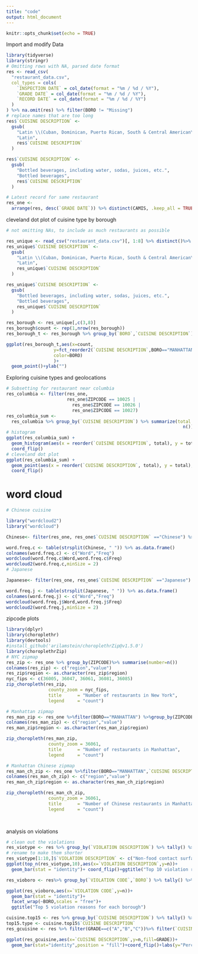 ```yaml
---
title: "code"
output: html_document
---
```


```r
knitr::opts_chunk$set(echo = TRUE)
```

Import and modify Data

```r
library(tidyverse)
library(stringr)
# Omitting rows with NA, parsed date format
res <- read_csv(
  "restaurant_data.csv",
  col_types = cols(
    `INSPECTION DATE` = col_date(format = "%m / %d / %Y"),
    `GRADE DATE` = col_date(format = "%m / %d / %Y"),
    `RECORD DATE` = col_date(format = "%m / %d / %Y")
  )
) %>% na.omit(res) %>% filter(BORO != "Missing")
# replace names that are too long
res$`CUISINE DESCRIPTION` <-
  gsub(
    "Latin \\(Cuban, Dominican, Puerto Rican, South & Central American\\)",
    "Latin",
    res$`CUISINE DESCRIPTION`
  )

res$`CUISINE DESCRIPTION` <-
  gsub(
    "Bottled beverages, including water, sodas, juices, etc.",
    "Bottled beverages",
    res$`CUISINE DESCRIPTION`
  )

# Latest record for same restaurant
res_one <-
  arrange(res, desc(`GRADE DATE`)) %>% distinct(CAMIS, .keep_all = TRUE)
```

cleveland dot plot of cuisine type by borough

```r
# not omitting NAs, to include as much restaurants as possible

res_unique <- read_csv("restaurant_data.csv")[, 1:8] %>% distinct()%>% filter(BORO != "Missing")
res_unique$`CUISINE DESCRIPTION` <-
  gsub(
    "Latin \\(Cuban, Dominican, Puerto Rican, South & Central American\\)",
    "Latin",
    res_unique$`CUISINE DESCRIPTION`
  )

res_unique$`CUISINE DESCRIPTION` <-
  gsub(
    "Bottled beverages, including water, sodas, juices, etc.",
    "Bottled beverages",
    res_unique$`CUISINE DESCRIPTION`
  )

res_borough <- res_unique[,c(3,8)] 
res_borough$count <- rep(1,nrow(res_borough))
res_borough_t <- res_borough %>% group_by(`BORO`,`CUISINE DESCRIPTION`) %>% mutate(count=n()) %>% distinct()

ggplot(res_borough_t,aes(x=count,
                  y=fct_reorder2(`CUISINE DESCRIPTION`,BORO=="MANHATTAN",-count),
                  color=BORO)
                  )+  
  geom_point()+ylab("")
```

Exploring cuisine types and geolocations

```r
# Subsetting for restaurant near columbia
res_columbia <- filter(res_one,
                       res_one$ZIPCODE == 10025 |
                         res_one$ZIPCODE == 10026 |
                         res_one$ZIPCODE == 10027)
res_columbia_sum <-
  res_columbia %>% group_by(`CUISINE DESCRIPTION`) %>% summarize(total =
                                                                   n()) %>% arrange(desc(total))
# histogram
ggplot(res_columbia_sum) +
  geom_histogram(aes(x = reorder(`CUISINE DESCRIPTION`, total), y = total), stat = "identity") +
  coord_flip()
# cleveland dot plot
ggplot(res_columbia_sum) +
  geom_point(aes(x = reorder(`CUISINE DESCRIPTION`, total), y = total), stat = "identity") +
  coord_flip()
```
# word cloud
```r
# Chinese cuisine

library("wordcloud2")
library("wordcloud")

Chinese<- filter(res_one, res_one$`CUISINE DESCRIPTION` =="Chinese") %>% distinct(DBA) %>% toString() %>% str_remove_all(",") %>% str_remove_all("\"") %>% str_remove_all("\n")%>% str_remove_all("/")

word.freq.c <- table(strsplit(Chinese, " ")) %>% as.data.frame()
colnames(word.freq.c) <- c("Word","Freq")
wordcloud(word.freq.c$Word,word.freq.c$Freq)
wordcloud2(word.freq.c,minSize = 2)
# Japanese

Japanese<- filter(res_one, res_one$`CUISINE DESCRIPTION` =="Japanese") %>% distinct(DBA) %>% toString() %>% str_remove_all(",") %>% str_remove_all("\"") %>% str_remove_all("\n")%>% str_remove_all("/")

word.freq.j <- table(strsplit(Japanese, " ")) %>% as.data.frame()
colnames(word.freq.j) <- c("Word","Freq")
wordcloud(word.freq.j$Word,word.freq.j$Freq)
wordcloud2(word.freq.j,minSize = 2)
```
zipcode plots
```r

library(dplyr)
library(choroplethr)
library(devtools)
#install_github('arilamstein/choroplethrZip@v1.5.0')
library(choroplethrZip)
# NYC zipmap
res_zip <- res_one %>% group_by(ZIPCODE)%>% summarise(number=n())
colnames(res_zip) <- c("region","value")
res_zip$region <- as.character(res_zip$region)
nyc_fips <- c(36005, 36047, 36061, 36081, 36085)
zip_choropleth(res_zip,
                county_zoom = nyc_fips,
                title      = "Number of restaurants in New York",
                legend     = "count")

# Manhattan zipmap
res_man_zip <- res_one %>%filter(BORO=="MANHATTAN") %>%group_by(ZIPCODE)%>% summarise(number=n())
colnames(res_man_zip) <- c("region","value")
res_man_zip$region <- as.character(res_man_zip$region)

zip_choropleth(res_man_zip,
                county_zoom = 36061,
                title      = "Number of restaurants in Manhattan",
                legend     = "count")

# Manhattan Chinese zipmap
res_man_ch_zip <- res_one %>%filter(BORO=="MANHATTAN",`CUISINE DESCRIPTION`=="Chinese") %>%group_by(ZIPCODE)%>% summarise(number=n())
colnames(res_man_ch_zip) <- c("region","value")
res_man_ch_zip$region <- as.character(res_man_ch_zip$region)

zip_choropleth(res_man_ch_zip,
                county_zoom = 36061,
                title      = "Number of Chinese restaurants in Manhattan",
                legend     = "count")

               
```

analysis on violations

```r
# clean out the violations
res_viotype <- res %>% group_by(`VIOLATION DESCRIPTION`) %>% tally() %>% arrange(desc(n))
# rename to make them shorter
res_viotype[1:10,]$`VIOLATION DESCRIPTION` <- c("Non-food contact surface improperly constructed","Facility not vermin proof","Food contact surface not properly washed, rinsed and sanitized","Food not protected from potential source of contamination","Plumbing not properly installed or maintained","Evidence of mice or live mice present","Cold food item held above 41ºF","Hot food item not held at or above 140ºF","Filth flies or food/refuse/sewage-associated flies present","Food contact surface not properly maintained")
ggplot(top_n(res_viotype,10),aes(x=`VIOLATION DESCRIPTION`,y=n))+
  geom_bar(stat = "identity")+ coord_flip()+ggtitle("Top 10 violation reasons")

res_vioboro <- res%>% group_by(`VIOLATION CODE`,`BORO`) %>% tally() %>% arrange(desc(n)) %>% group_by(BORO) %>% top_n(5)

ggplot(res_vioboro,aes(x=`VIOLATION CODE`,y=n))+
  geom_bar(stat = "identity")+ 
  facet_wrap(~BORO,scales = "free")+
  ggtitle("Top 5 violation reasons for each borough")

cuisine.top15 <- res %>% group_by(`CUISINE DESCRIPTION`) %>% tally() %>% top_n(15)
top15.type <- cuisine.top15$`CUISINE DESCRIPTION` 
res_gcuisine <- res %>% filter(GRADE==c("A","B","C"))%>% filter(`CUISINE DESCRIPTION`==top15.type) %>% group_by(`CUISINE DESCRIPTION`,GRADE) %>% tally() 

ggplot(res_gcuisine,aes(x=`CUISINE DESCRIPTION`,y=n,fill=GRADE))+
  geom_bar(stat="identity",position = "fill")+coord_flip()+labs(y="Percentage",x="cuisine type")+ggtitle("Percentile of Grade for each cuisine type")
```

